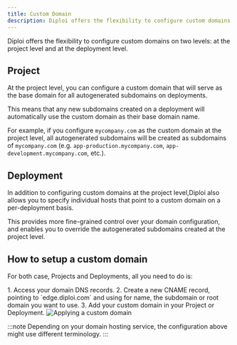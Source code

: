 ```yaml
---
title: Custom Domain
description: Diploi offers the flexibility to configure custom domains on two levels.
---
```


Diploi offers the flexibility to configure custom domains on two levels: at the project level and at the deployment level.

## Project

At the project level, you can configure a custom domain that will serve as the base domain for all autogenerated subdomains on deployments.

This means that any new subdomains created on a deployment will automatically use the custom domain as their base domain name.

For example, if you configure `mycompany.com` as the custom domain at the project level,
all autogenerated subdomains will be created as subdomains of `mycompany.com` (e.g. `app-production.mycompany.com`, `app-development.mycompany.com`, etc.).

## Deployment

In addition to configuring custom domains at the project level,Diploi also allows you to specify individual hosts that point to a custom domain on a per-deployment basis.

This provides more fine-grained control over your domain configuration, and enables you to override the autogenerated subdomains created at the project level.

## How to setup a custom domain

For both case, Projects and Deployments, all you need to do is:

<Steps>
    1. Access your domain DNS records.
    2. Create a new CNAME record, pointing to `edge.diploi.com` and using for name, the subdomain or root domain you want to use.
    3. Add your custom domain in your Project or Deployment.
        <Image src={ProjectOptionsDomain} alt='Applying a custom domain'/>

</Steps>

:::note
Depending on your domain hosting service, the configuration above might use different terminology.
<ContactInfo/>
:::